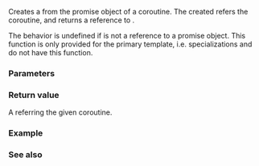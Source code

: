 {{cpp/coroutine/coroutine_handle/title|from_promise}}
{{cpp/coroutine/coroutine_handle/navbar}}
{{ddcl|since=c++20|
static coroutine_handle from_promise( Promise&amp; p );
}}

Creates a {{tt|coroutine_handle}} from the promise object of a coroutine. The created {{tt|coroutine_handle}} refers the coroutine, and {{rlpf|promise}} returns a reference to {{c|p}}.

The behavior is undefined if {{c|p}} is not a reference to a promise object. This function is only provided for the primary template, i.e. specializations {{c|std::coroutine_handle&lt;&gt;}} and {{c|std::coroutine_handle&lt;std::noop_coroutine_promise&gt;}} do not have this function.

===Parameters===
{{par begin}}
{{par|p|promise object of a coroutine to refer}}
{{par end}}

===Return value===
A {{tt|coroutine_handle}} referring the given coroutine.

===Example===
{{example}}

===See also===
{{dsc begin}}
{{dsc inc|cpp/coroutine/coroutine_handle/dsc constructor}}
{{dsc inc|cpp/coroutine/coroutine_handle/dsc from_address}}
{{dsc inc|cpp/coroutine/dsc noop_coroutine}}
{{dsc end}}

{{langlinks|es|ja|ru|zh}}